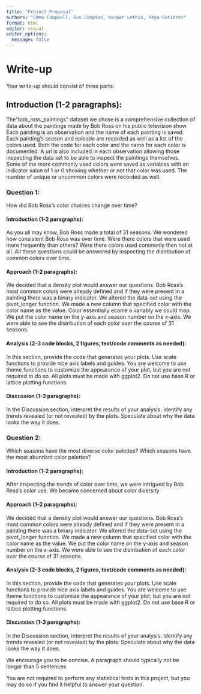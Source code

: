 ```yaml
---
title: "Project Proposal"
authors: "Emma Campbell, Gus Compton, Harper Lethin, Maya Gutierez"
format: html
editor: visual
editor_options: 
  message: false
---
```


# **Write-up**

Your write-up should consist of three parts:

## **Introduction (1-2 paragraphs):**

The”bob_ross_paintings” dataset we chose is a comprehensive collection of data about the paintings made by Bob Ross on his public television show. Each painting is an observation and the name of each painting is saved. Each painting's season and episode are recorded as well as a list of the colors used. Both the code for each color and the name for each color is documented. A url is also included in each observation allowing those inspecting the data set to be able to inspect the paintings themselves.   Some of the more commonly used colors were saved as variables with an indicator value of 1 or 0 showing whether or not that color was used. The number of unique or uncommon colors were recorded as well. 

### **Question 1:**

How did Bob Ross's color choices change over time?

#### Introduction (1-2 paragraphs):

As you all may know, Bob Ross made a total of 31 seasons. We wondered how consistent Bob Ross was over time. Were there colors that were used more frequently than others? Were there colors used commonly then not at all. All these questions could be answered by inspecting the distribution of common colors over time.

#### Approach (1-2 paragraphs):

We decided that a density plot would answer our questions. Bob Ross's most common colors were already defined and if they were present in a painting there was a binary indicator. We altered the data-set using the pivot_longer function. We made a new column that specified color with the color name as the value. Color essentially ecame a variably we could map. We put the color name on the y-axis and season number on the x-axis. We were able to see the distribution of each color over the course of 31 seasons.

#### Analysis (2-3 code blocks, 2 figures, text/code comments as needed):

In this section, provide the code that generates your plots. Use scale functions to provide nice axis labels and guides. You are welcome to use theme functions to customize the appearance of your plot, but you are not required to do so. All plots must be made with ggplot2. Do not use base R or lattice plotting functions.

#### Discussion (1-3 paragraphs):

In the Discussion section, interpret the results of your analysis. Identify any trends revealed (or not revealed) by the plots. Speculate about why the data looks the way it does.

### **Question 2:**

Which seasons have the most diverse color palettes? Which seasons have the most abundant color palettes?

#### Introduction (1-2 paragraphs):

After inspecting the trends of color over time, we were intrigued by Bob Ross's color use. We became concerned about color diversity

#### Approach (1-2 paragraphs):

We decided that a density plot would answer our questions. Bob Ross's most common colors were already defined and if they were present in a painting there was a binary indicator. We altered the data-set using the pivot_longer function. We made a new column that specified color with the color name as the value. We put the color name on the y-axis and season number on the x-axis. We were able to see the distribution of each color over the course of 31 seasons.

#### Analysis (2-3 code blocks, 2 figures, text/code comments as needed):

In this section, provide the code that generates your plots. Use scale functions to provide nice axis labels and guides. You are welcome to use theme functions to customize the appearance of your plot, but you are not required to do so. All plots must be made with ggplot2. Do not use base R or lattice plotting functions.

#### Discussion (1-3 paragraphs):

In the Discussion section, interpret the results of your analysis. Identify any trends revealed (or not revealed) by the plots. Speculate about why the data looks the way it does.

We encourage you to be concise. A paragraph should typically not be longer than 5 sentences.

You are not required to perform any statistical tests in this project, but you may do so if you find it helpful to answer your question.
